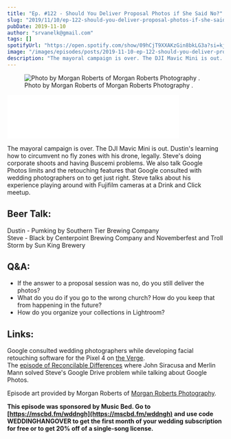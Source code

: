 ```yaml
---
title: "Ep. #122 - Should You Deliver Proposal Photos if She Said No?"
slug: "2019/11/10/ep-122-should-you-deliver-proposal-photos-if-she-said-no"
pubDate: 2019-11-10
author: "srvanelk@gmail.com"
tags: []
spotifyUrl: "https://open.spotify.com/show/09hCjT9XXAKzGin8bkLG3a?si=kjRZvQ1JTb6Ov3HVzSSlWA"
image: "/images/episodes/posts/2019-11-10-ep-122-should-you-deliver-proposal-photos-if-she-said-no/Morgan+Roberts+Wedding+Folio-6.webp"
description: "The mayoral campaign is over. The DJI Mavic Mini is out. Dustin's learning how to circumvent no fly zones with his drone, legally. Steve's doing corporate shoots and having Buscemi problems. We also talk Google Photos limits and the retouching features that Google consulted with wedding photographers on to get just right. Steve talks about his experience playing around with Fujifilm cameras at a Drink and Click meetup."
---
```


<figure>
  <img src="/images/episodes/posts/2019-11-10-ep-122-should-you-deliver-proposal-photos-if-she-said-no/Morgan+Roberts+Wedding+Folio-6.webp" alt=" Photo by Morgan Roberts of  Morgan Roberts Photography . " />
  <figcaption>Photo by Morgan Roberts of  Morgan Roberts Photography .</figcaption>
</figure>
<iframe class="embedly-embed" src="//cdn.embedly.com/widgets/media.html?src=https%3A%2F%2Fanchor.fm%2Fweddingphotohangover%2Fembed%2Fepisodes%2FEp--122---Should-You-Deliver-Proposal-Photos-if-She-Said-No-e8tu8i&url=https%3A%2F%2Fanchor.fm%2Fweddingphotohangover%2Fepisodes%2FEp--122---Should-You-Deliver-Proposal-Photos-if-She-Said-No-e8tu8i&image=https%3A%2F%2Fd3t3ozftmdmh3i.cloudfront.net%2Fproduction%2Fpodcast_uploaded_episode400%2F805714%2F805714-1573411887391-3edeec2adb2fc.jpg&key=61d05c9d54e8455ea7a9677c366be814&type=text%2Fhtml&schema=anchor&wmode=opaque" width="400" height="102" scrolling="no" frameborder="0" allow="autoplay; fullscreen" allowfullscreen="true"></iframe>

The mayoral campaign is over. The DJI Mavic Mini is out. Dustin's learning how to circumvent no fly zones with his drone, legally. Steve's doing corporate shoots and having Buscemi problems. We also talk Google Photos limits and the retouching features that Google consulted with wedding photographers on to get just right. Steve talks about his experience playing around with Fujifilm cameras at a Drink and Click meetup.

## Beer Talk:  
Dustin - Pumking by Southern Tier Brewing Company  
Steve - Black by Centerpoint Brewing Company and Novemberfest and Troll Storm by Sun King Brewery

## Q&A:
- If the answer to a proposal session was no, do you still deliver the photos?
- What do you do if you go to the wrong church? How do you keep that from happening in the future?
- How do you organize your collections in Lightroom?

## Links:
Google consulted wedding photographers while developing facial retouching software for the Pixel 4 on [the Verge](https://www.theverge.com/platform/amp/2019/11/1/20943627/google-pixel-4-face-retouching-photos-isaac-reynolds).  
The [episode of Reconcilable Differences](https://www.relay.fm/rd/116) where John Siracusa and Merlin Mann solved Steve's Google Drive problem while talking about Google Photos.

Episode art provided by Morgan Roberts of [Morgan Roberts Photography](https://www.morganrobertsphotography.com/).

**This episode was sponsored by Music Bed. Go to [https://mscbd.fm/wddngh](https://mscbd.fm/wddngh) and use code WEDDINGHANGOVER to get the first month of your wedding subscription for free or to get 20% off of a single-song license.**
